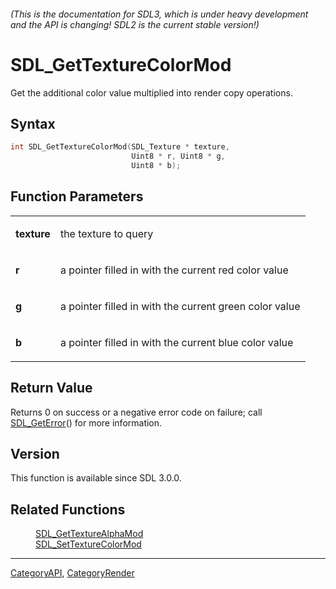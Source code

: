 ====== (This is the documentation for SDL3, which is under heavy development and the API is changing! SDL2 is the current stable version!) ======
= SDL_GetTextureColorMod =

Get the additional color value multiplied into render copy operations.

== Syntax ==

<syntaxhighlight lang='c'>
int SDL_GetTextureColorMod(SDL_Texture * texture,
                           Uint8 * r, Uint8 * g,
                           Uint8 * b);
</syntaxhighlight>

== Function Parameters ==

{|
|'''texture'''
|the texture to query
|-
|'''r'''
|a pointer filled in with the current red color value
|-
|'''g'''
|a pointer filled in with the current green color value
|-
|'''b'''
|a pointer filled in with the current blue color value
|}

== Return Value ==

Returns 0 on success or a negative error code on failure; call
[[SDL_GetError]]() for more information.

== Version ==

This function is available since SDL 3.0.0.

== Related Functions ==

:[[SDL_GetTextureAlphaMod]]
:[[SDL_SetTextureColorMod]]

----
[[CategoryAPI]], [[CategoryRender]]


